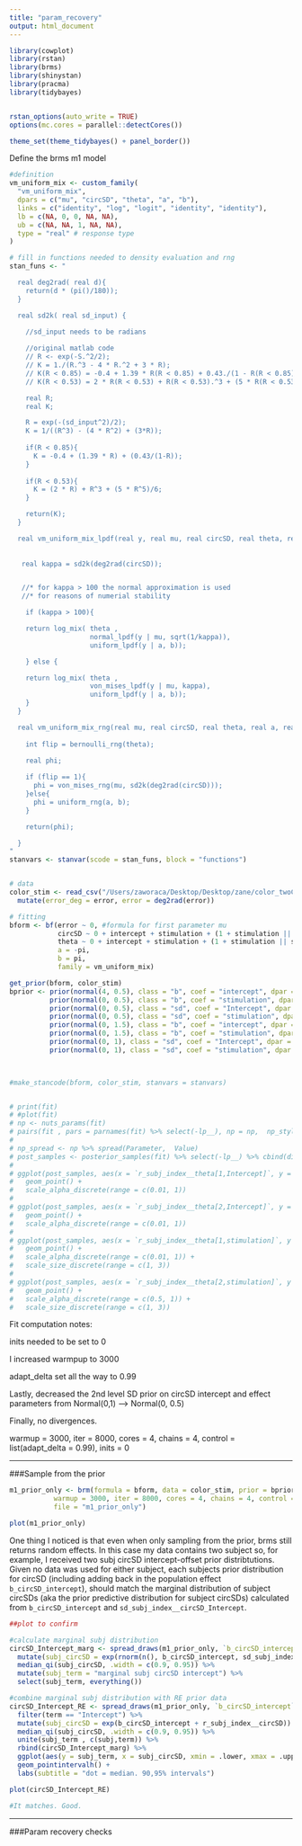 ```yaml
---
title: "param_recovery"
output: html_document
---
```


```r
library(cowplot)
library(rstan)
library(brms)
library(shinystan)
library(pracma)
library(tidybayes)


rstan_options(auto_write = TRUE)
options(mc.cores = parallel::detectCores())

theme_set(theme_tidybayes() + panel_border())
```


Define the brms m1 model

```r

#definition
vm_uniform_mix <- custom_family(
  "vm_uniform_mix", 
  dpars = c("mu", "circSD", "theta", "a", "b"),
  links = c("identity", "log", "logit", "identity", "identity"), 
  lb = c(NA, 0, 0, NA, NA),
  ub = c(NA, NA, 1, NA, NA),
  type = "real" # response type
)

# fill in functions needed to density evaluation and rng
stan_funs <- "

  real deg2rad( real d){
    return(d * (pi()/180));
  }

  real sd2k( real sd_input) {
  
    //sd_input needs to be radians

    //original matlab code
    // R <- exp(-S.^2/2);
    // K = 1./(R.^3 - 4 * R.^2 + 3 * R);
    // K(R < 0.85) = -0.4 + 1.39 * R(R < 0.85) + 0.43./(1 - R(R < 0.85));
    // K(R < 0.53) = 2 * R(R < 0.53) + R(R < 0.53).^3 + (5 * R(R < 0.53).^5)/6;

    real R;
    real K;

    R = exp(-(sd_input^2)/2);
    K = 1/((R^3) - (4 * R^2) + (3*R));
  
    if(R < 0.85){
      K = -0.4 + (1.39 * R) + (0.43/(1-R));
    }
  
    if(R < 0.53){
      K = (2 * R) + R^3 + (5 * R^5)/6;
    }

    return(K);
  }

  real vm_uniform_mix_lpdf(real y, real mu, real circSD, real theta, real a, real b) {
    
   
   real kappa = sd2k(deg2rad(circSD));


   //* for kappa > 100 the normal approximation is used
   //* for reasons of numerial stability

    if (kappa > 100){

    return log_mix( theta ,
                    normal_lpdf(y | mu, sqrt(1/kappa)),
                    uniform_lpdf(y | a, b));

    } else {

    return log_mix( theta ,
                    von_mises_lpdf(y | mu, kappa),
                    uniform_lpdf(y | a, b));
    }
  }

  real vm_uniform_mix_rng(real mu, real circSD, real theta, real a, real b) {
    
    int flip = bernoulli_rng(theta);
    
    real phi;

    if (flip == 1){
      phi = von_mises_rng(mu, sd2k(deg2rad(circSD)));
    }else{
      phi = uniform_rng(a, b);
    }

    return(phi);

  }
"
stanvars <- stanvar(scode = stan_funs, block = "functions")


# data 
color_stim <- read_csv("/Users/zaworaca/Desktop/Desktop/zane/color_twoCond_diff/sandbox/param_recovery/stimulation_obvs.csv") %>%
  mutate(error_deg = error, error = deg2rad(error))

# fitting
bform <- bf(error ~ 0, #formula for first parameter mu
            circSD ~ 0 + intercept + stimulation + (1 + stimulation || subj_index),
            theta ~ 0 + intercept + stimulation + (1 + stimulation || subj_index), 
            a = -pi, 
            b = pi,
            family = vm_uniform_mix)

get_prior(bform, color_stim)
bprior <- prior(normal(4, 0.5), class = "b", coef = "intercept", dpar = "circSD") + 
          prior(normal(0, 0.5), class = "b", coef = "stimulation", dpar = "circSD") +
          prior(normal(0, 0.5), class = "sd", coef = "Intercept", dpar = "circSD", group = "subj_index") + 
          prior(normal(0, 0.5), class = "sd", coef = "stimulation", dpar = "circSD", group = "subj_index") + 
          prior(normal(0, 1.5), class = "b", coef = "intercept", dpar = "theta") + 
          prior(normal(0, 1.5), class = "b", coef = "stimulation", dpar = "theta") +
          prior(normal(0, 1), class = "sd", coef = "Intercept", dpar = "theta", group = "subj_index") + 
          prior(normal(0, 1), class = "sd", coef = "stimulation", dpar = "theta", group = "subj_index")
          


#make_stancode(bform, color_stim, stanvars = stanvars)


# print(fit)
# #plot(fit)
# np <- nuts_params(fit)
# pairs(fit , pars = parnames(fit) %>% select(-lp__), np = np,  np_style = pairs_style_np(div_color = "firebrick", div_size = 3, div_shape = 17))
# 
# np_spread <- np %>% spread(Parameter,  Value)
# post_samples <- posterior_samples(fit) %>% select(-lp__) %>% cbind(div = factor(np_spread$divergent__))
# 
# ggplot(post_samples, aes(x = `r_subj_index__theta[1,Intercept]`, y = b_theta_intercept, col = div, alpha = div)) + 
#   geom_point() + 
#   scale_alpha_discrete(range = c(0.01, 1))
# 
# ggplot(post_samples, aes(x = `r_subj_index__theta[2,Intercept]`, y = b_theta_intercept, col = div, alpha = div)) + 
#   geom_point() + 
#   scale_alpha_discrete(range = c(0.01, 1))
# 
# ggplot(post_samples, aes(x = `r_subj_index__theta[1,stimulation]`, y = b_theta_stimulation, col = div, alpha = div, size = div)) + 
#   geom_point() + 
#   scale_alpha_discrete(range = c(0.01, 1)) + 
#   scale_size_discrete(range = c(1, 3))
# 
# ggplot(post_samples, aes(x = `r_subj_index__theta[2,stimulation]`, y = b_theta_stimulation, col = div, alpha = div, size = div)) + 
#   geom_point() + 
#   scale_alpha_discrete(range = c(0.5, 1)) + 
#   scale_size_discrete(range = c(1, 3))
```

Fit computation notes:

inits needed to be set to 0

I increased warmpup to 3000

adapt_delta set all the way to 0.99

Lastly, decreased the 2nd level SD prior on circSD intercept and effect parameters from Normal(0,1) --> Normal(0, 0.5)

Finally, no divergences. 

warmup = 3000, iter = 8000, cores = 4, chains = 4, control = list(adapt_delta = 0.99), inits = 0

--------


###Sample from the prior

```r

m1_prior_only <- brm(formula = bform, data = color_stim, prior = bprior, stanvars = stanvars, sample_prior = "only",
           warmup = 3000, iter = 8000, cores = 4, chains = 4, control = list(adapt_delta = 0.99), inits = 0,
           file = "m1_prior_only")

plot(m1_prior_only)

```

One thing I noticed is that even when only sampling from the prior, brms still returns random effects. In this case my data contains two subject so, for example, I received two subj circSD intercept-offset prior distribtutions. Given no data was used for either subject, each subjects prior distribution for circSD (including adding back in the population effect `b_circSD_intercept`), should match the marginal distribution of subject circSDs (aka the prior predictive distribution for subject circSDs) calculated from `b_circSD_intercept` and `sd_subj_index__circSD_Intercept`.
```r

##plot to confirm

#calculate marginal subj distribution
circSD_Intercept_marg <- spread_draws(m1_prior_only, `b_circSD_intercept`, `sd_subj_index__circSD_Intercept`) %>%
  mutate(subj_circSD = exp(rnorm(n(), b_circSD_intercept, sd_subj_index__circSD_Intercept))) %>%
  median_qi(subj_circSD, .width = c(0.9, 0.95)) %>%
  mutate(subj_term = "marginal subj circSD intercept") %>%
  select(subj_term, everything())

#combine marginal subj distribution with RE prior data
circSD_Intercept_RE <- spread_draws(m1_prior_only, `b_circSD_intercept`, r_subj_index__circSD[subj, term]) %>%
  filter(term == "Intercept") %>%
  mutate(subj_circSD = exp(b_circSD_intercept + r_subj_index__circSD)) %>%
  median_qi(subj_circSD, .width = c(0.9, 0.95)) %>%
  unite(subj_term , c(subj,term)) %>%
  rbind(circSD_Intercept_marg) %>%
  ggplot(aes(y = subj_term, x = subj_circSD, xmin = .lower, xmax = .upper)) +
  geom_pointintervalh() + 
  labs(subtitle = "dot = median. 90,95% intervals")

plot(circSD_Intercept_RE)

#It matches. Good.

```

---------

###Param recovery checks

